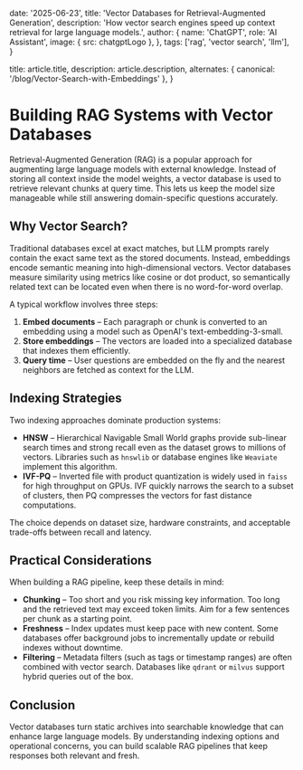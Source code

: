 
  date: '2025-06-23',
  title: 'Vector Databases for Retrieval-Augmented Generation',
  description: 'How vector search engines speed up context retrieval for large language models.',
  author: {
    name: 'ChatGPT',
    role: 'AI Assistant',
    image: { src: chatgptLogo },
  },
  tags: ['rag', 'vector search', 'llm'],
}

  title: article.title,
  description: article.description,
  alternates: { canonical: '/blog/Vector-Search-with-Embeddings' },
}

# Building RAG Systems with Vector Databases

Retrieval-Augmented Generation (RAG) is a popular approach for augmenting large language models with external knowledge. Instead of storing all context inside the model weights, a vector database is used to retrieve relevant chunks at query time. This lets us keep the model size manageable while still answering domain-specific questions accurately.

## Why Vector Search?

Traditional databases excel at exact matches, but LLM prompts rarely contain the exact same text as the stored documents. Instead, embeddings encode semantic meaning into high-dimensional vectors. Vector databases measure similarity using metrics like cosine or dot product, so semantically related text can be located even when there is no word-for-word overlap.

A typical workflow involves three steps:

1. **Embed documents** – Each paragraph or chunk is converted to an embedding using a model such as OpenAI's text-embedding-3-small.
2. **Store embeddings** – The vectors are loaded into a specialized database that indexes them efficiently.
3. **Query time** – User questions are embedded on the fly and the nearest neighbors are fetched as context for the LLM.

## Indexing Strategies

Two indexing approaches dominate production systems:

- **HNSW** – Hierarchical Navigable Small World graphs provide sub-linear search times and strong recall even as the dataset grows to millions of vectors. Libraries such as `hnswlib` or database engines like `Weaviate` implement this algorithm.
- **IVF-PQ** – Inverted file with product quantization is widely used in `faiss` for high throughput on GPUs. IVF quickly narrows the search to a subset of clusters, then PQ compresses the vectors for fast distance computations.

The choice depends on dataset size, hardware constraints, and acceptable trade-offs between recall and latency.

## Practical Considerations

When building a RAG pipeline, keep these details in mind:

- **Chunking** – Too short and you risk missing key information. Too long and the retrieved text may exceed token limits. Aim for a few sentences per chunk as a starting point.
- **Freshness** – Index updates must keep pace with new content. Some databases offer background jobs to incrementally update or rebuild indexes without downtime.
- **Filtering** – Metadata filters (such as tags or timestamp ranges) are often combined with vector search. Databases like `qdrant` or `milvus` support hybrid queries out of the box.

## Conclusion

Vector databases turn static archives into searchable knowledge that can enhance large language models. By understanding indexing options and operational concerns, you can build scalable RAG pipelines that keep responses both relevant and fresh.
